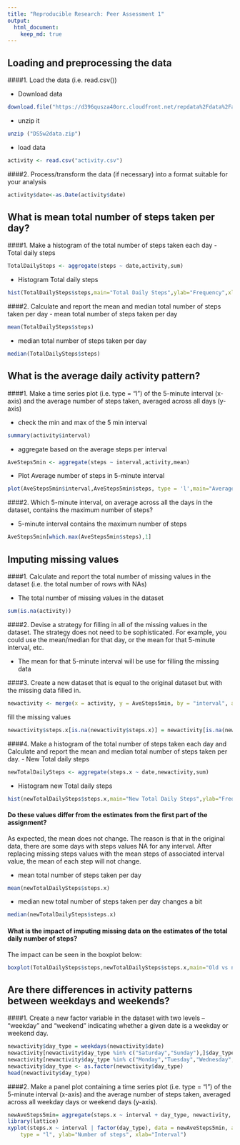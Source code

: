 ```yaml
---
title: "Reproducible Research: Peer Assessment 1"
output: 
  html_document:
    keep_md: true
---
```




## Loading and preprocessing the data

####1. Load the data (i.e. read.csv())

- Download data
```r
download.file("https://d396qusza40orc.cloudfront.net/repdata%2Fdata%2Factivity.zip", destfile="DS5w2data.zip")
```

- unzip it
```r
unzip ("DS5w2data.zip")
```

- load data

```r
activity <- read.csv("activity.csv")
```

####2. Process/transform the data (if necessary) into a format suitable for your analysis
```r
activity$date<-as.Date(activity$date)
```


## What is mean total number of steps taken per day?
####1. Make a histogram of the total number of steps taken each day
- Total daily steps
```r
TotalDailySteps <- aggregate(steps ~ date,activity,sum)
```

- Histogram Total daily steps
```r
hist(TotalDailySteps$steps,main="Total Daily Steps",ylab="Frequency",xlab="number of steps")
```

####2. Calculate and report the mean and median total number of steps taken per day
- mean total number of steps taken per day
```r
mean(TotalDailySteps$steps)
```
- median total number of steps taken per day
```r
median(TotalDailySteps$steps)
```


## What is the average daily activity pattern?
####1. Make a time series plot (i.e. type = "l") of the 5-minute interval (x-axis) and the average number of steps taken, averaged across all days (y-axis)

- check the min and max of the 5 min interval
```r
summary(activity$interval)
```

- aggregate based on the average steps per interval
```r
AveSteps5min <- aggregate(steps ~ interval,activity,mean)
```

- Plot Average number of steps in 5-minute interval
```r
plot(AveSteps5min$interval,AveSteps5min$steps, type = 'l',main="Average number of steps in 5-minute interval",ylab="Number of steps",xlab="Interval")
```

####2. Which 5-minute interval, on average across all the days in the dataset, contains the maximum number of steps?

- 5-minute interval contains the maximum number of steps
```r
AveSteps5min[which.max(AveSteps5min$steps),1]
```

## Imputing missing values
####1. Calculate and report the total number of missing values in the dataset (i.e. the total number of rows with NAs)

- The total number of missing values in the dataset
```r
sum(is.na(activity))
```

####2. Devise a strategy for filling in all of the missing values in the dataset. The strategy does not need to be sophisticated. For example, you could use the mean/median for that day, or the mean for that 5-minute interval, etc.

- The mean for that 5-minute interval will be use for filling the missing data

####3. Create a new dataset that is equal to the original dataset but with the missing data filled in.

```r
newactivity <- merge(x = activity, y = AveSteps5min, by = "interval", all.x = TRUE)
```

fill the missing values 
```r
newactivity$steps.x[is.na(newactivity$steps.x)] = newactivity[is.na(newactivity$steps.x),]$steps.y
```
####4. Make a histogram of the total number of steps taken each day and Calculate and report the mean and median total number of steps taken per day. 
- New Total daily steps
```r
newTotalDailySteps <- aggregate(steps.x ~ date,newactivity,sum)
```

- Histogram new Total daily steps
```r
hist(newTotalDailySteps$steps.x,main="New Total Daily Steps",ylab="Frequency",xlab="number of steps")

```

#### Do these values differ from the estimates from the first part of the assignment? 

As expected, the mean does not change.
The reason is that in the original data, there are some days with steps values NA for any interval. After replacing missing steps values with the mean steps of associated interval value, the mean of each step will not change.

- mean total number of steps taken per day

```r
mean(newTotalDailySteps$steps.x)
```
- median new total number of steps taken per day changes a bit

```r
median(newTotalDailySteps$steps.x)
```

#### What is the impact of imputing missing data on the estimates of the total daily number of steps?

The impact can be seen in the boxplot below:

```r
boxplot(TotalDailySteps$steps,newTotalDailySteps$steps.x,main="Old vs new",names = c("old","new")) 
```


## Are there differences in activity patterns between weekdays and weekends?

####1. Create a new factor variable in the dataset with two levels -- "weekday" and "weekend" indicating whether a given date is a weekday or weekend day.

```r
newactivity$day_type = weekdays(newactivity$date)
newactivity[newactivity$day_type %in% c("Saturday","Sunday"),]$day_type <- "weekend"
newactivity[newactivity$day_type %in% c("Monday","Tuesday","Wednesday","Thursday","Friday"),]$day_type <- "weekday"
newactivity$day_type <- as.factor(newactivity$day_type)
head(newactivity$day_type)
```

####2. Make a panel plot containing a time series plot (i.e. type = "l") of the 5-minute interval (x-axis) and the average number of steps taken, averaged across all weekday days or weekend days (y-axis). 

```r


newAveSteps5min= aggregate(steps.x ~ interval + day_type, newactivity, mean)
library(lattice)
xyplot(steps.x ~ interval | factor(day_type), data = newAveSteps5min, aspect = 1/2, 
    type = "l", ylab="Number of steps", xlab="Interval")


```

